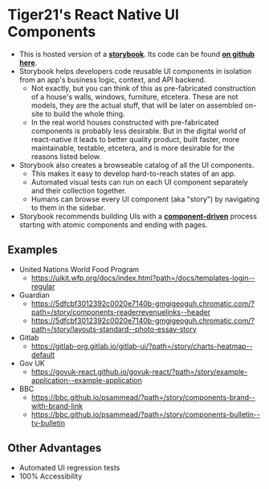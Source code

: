 
<Meta title="Example/Introduction" />

<style>{`
  .subheading {
    --mediumdark: '#999999';
    font-weight: 900;
    font-size: 13px;
    color: #999;
    letter-spacing: 6px;
    line-height: 24px;
    text-transform: uppercase;
    margin-bottom: 12px;
    margin-top: 40px;
  }

  .link-list {
    display: grid;
    grid-template-columns: 1fr;
    grid-template-rows: 1fr 1fr;
    row-gap: 10px;
  }

  @media (min-width: 620px) {
    .link-list {
      row-gap: 20px;
      column-gap: 20px;
      grid-template-columns: 1fr 1fr;
    }
  }

  @media all and (-ms-high-contrast:none) {
  .link-list {
      display: -ms-grid;
      -ms-grid-columns: 1fr 1fr;
      -ms-grid-rows: 1fr 1fr;
    }
  }

  .link-item {
    display: block;
    padding: 20px 30px 20px 15px;
    border: 1px solid #00000010;
    border-radius: 5px;
    transition: background 150ms ease-out, border 150ms ease-out, transform 150ms ease-out;
    color: #333333;
    display: flex;
    align-items: flex-start;
  }

  .link-item:hover {
    border-color: #1EA7FD50;
    transform: translate3d(0, -3px, 0);
    box-shadow: rgba(0, 0, 0, 0.08) 0 3px 10px 0;
  }

  .link-item:active {
    border-color: #1EA7FD;
    transform: translate3d(0, 0, 0);
  }

  .link-item strong {
    font-weight: 700;
    display: block;
    margin-bottom: 2px;
  }
  
  .link-item img {
    height: 40px;
    width: 40px;
    margin-right: 15px;
    flex: none;
  }

  .link-item span {
    font-size: 14px;
    line-height: 20px;
  }

  .tip {
    display: inline-block;
    border-radius: 1em;
    font-size: 11px;
    line-height: 12px;
    font-weight: 700;
    background: #E7FDD8;
    color: #66BF3C;
    padding: 4px 12px;
    margin-right: 10px;
    vertical-align: top;
  }

  .tip-wrapper {
    font-size: 13px;
    line-height: 20px;
    margin-top: 40px;
    margin-bottom: 40px;
  }

  .tip-wrapper code {
    font-size: 12px;
    display: inline-block;
  }

  
`}</style>

# Tiger21's React Native UI Components

- This is hosted version of a [**storybook**](https://storybook.js.org/). Its code can be found [**on github here**](https://github.com/TIGER21-LLC/react-native-ui-components).
- Storybook helps developers code reusable UI components in isolation from an app's business logic, context, and API backend.
  - Not exactly, but you can think of this as pre-fabricated construction of a house's walls, windows, furniture, etcetera. These are not models, they are the actual stuff, that will be later on assembled on-site to build the whole thing.
  - In the real world houses constructed with pre-fabricated components is probably less desirable. But in the digital world of react-native it leads to better quality product, built faster, more maintainable, testable, etcetera, and is more desirable for the reasons listed below.
- Storybook also creates a browseable catalog of all the UI components.
  - This makes it easy to develop hard-to-reach states of an app.
  - Automated visual tests can run on each UI component separately and their collection together.
  - Humans can browse every UI component (aka "story") by navigating to them in the sidebar.
- Storybook recommends building UIs with a [**component-driven**](https://componentdriven.org) process starting with atomic components and ending with pages.

## Examples

- United Nations World Food Program
  - https://uikit.wfp.org/docs/index.html?path=/docs/templates-login--regular
- Guardian
  - https://5dfcbf3012392c0020e7140b-gmgigeoguh.chromatic.com/?path=/story/components-readerrevenuelinks--header
  - https://5dfcbf3012392c0020e7140b-gmgigeoguh.chromatic.com/?path=/story/layouts-standard--photo-essay-story
- Gitlab
  - https://gitlab-org.gitlab.io/gitlab-ui/?path=/story/charts-heatmap--default
- Gov UK
  - https://govuk-react.github.io/govuk-react/?path=/story/example-application--example-application
- BBC
  - https://bbc.github.io/psammead/?path=/story/components-brand--with-brand-link
  - https://bbc.github.io/psammead/?path=/story/components-bulletin--tv-bulletin

## Other Advantages

- Automated UI regression tests
- 100% Accessibility
